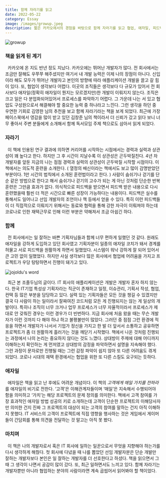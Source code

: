 ```yaml
---
title: 함께 자라기를 읽고
date: 2022-05-22
category: Essay
image: /images/growup.jpeg
description: 짧은 카카오에서의 경험을 바탕으로 함께 자라기를 읽고 협업, 애자일, 피드백의 중요성을 탐구하며 개발자로서의 성장 방향을 고민한다.
---
```


![growup](./images/growup.jpeg)

### 책을 읽게 된 계기

&nbsp; 카카오에 온 지도 반년 정도 지났다. 카카오에는 뛰어난 개발자가 많다. 전 회사에서는 조금만 잘해도 우쭈쭈 해주셨지만 여기서 내 개발 능력은 이제 나의 장점이 아니다. 신입이라 해도 모두가 뛰어난 개발자고 본인의 방향에 따라 애플리케이션 개발을 끌고 갈 힘이 있다. 또, 협업이 생각보다 어렵다. 이곳의 조직들은 생각보다 다 규모가 있어서 전 회사보다 애자일(정확히 애자일이 뭔지는 모르겠지만)한 개발이 이뤄지지 않는다. 조직은 크고 일은 다 분업화되어있어서 프로세스를 파악하기 어렵다. 그 가운데 나는 서 있고 협업도 구성원으로서 해결해야 할 중요한 능력 중 하나라고 느낀다. 그런 생각을 하던 중 우연한 기회로 김영한 님의 추천을 보고 함께 자라기라는 책을 보게 되었다. 최근에 가장 페이스북에서 영감을 많이 받고 있던 김창준 님의 책이라서 더 신뢰가 갔고 읽다 보니 너무 좋아서 주변 분들에게 소개해서 함께 독서모임 주제 책으로도 삼아서 읽게 되었다.

### 자라기

&nbsp; 이 책에 인용된 연구 결과에 의하면 커리어를 시작하는 시점에서는 경력과 실력과 상관성이 꽤 높다고 한다. 하지만 그 후 시간이 지날수록 이 상관성은 곤두박질친다. 4년 차 개발자를 앞둔 지금의 나는 점점 경력과 실력의 상관성이 곤두박질 시작할 시점이다. 이 책에서는 의도적 훈련을 소개한다. ( 열정의 배신이라는 책에서도 보고 많이 감명받았던 부분이다. 1만 시간의 법칙에서 소개된 훈련법이라고 한다. ) 사람이 숨쉬기나 걷기를 단순 같은 방법으로 한다고 해서 숨쉬기나 걷기의 고수가 되는 게 아닌 것처럼 단순한 반복 훈련은 그만큼 효과가 없다. 의식적으로 피드백을 받으면서 피드백 받은 내용으로 다시 훈련했을때 훨씬 더 적은 시간으로 빠른 성장이 가능하다는 내용이다. 피드백은 실수를 통해서도 일어나고 선임 개발자의 조언이나 책 등에서 얻을 수 있다. 특히 이런 피드백들이 더 직접적으로 이뤄지기 위해서는 동료와 협력을 통해 강한 자극이 이뤄져야 하는데 코로나로 인한 재택근무로 인해 이런 부분은 약해져서 조금 아쉽긴 하다.

### 함께

&nbsp; 전 회사에서는 일 잘하는 바쁜 기획자님들과 함께 너무 편하게 일했던 것 같다. 원래도 애자일을 강하게 도입하고 있던 회사였고 기획자분이 일종의 애자일 코치가 돼서 경계를 허물고 서로 피드백을 원활하게 하면서 일했었다. 시스템이 워낙 강하게 잘 되어 있어서 큰 고민 없이 일했었다. 하지만 사실 생각보다 많은 회사에서 협업에 어려움을 가지고 프로젝트가 우당 탕탕하면서 진행이 돼가고 있다.

![jojoldu's word](./images/jojoldu.png)

&nbsp; 최근 본 조졸두님의 글이다. IT 회사의 애플리케이션은 개발은 개발자 혼자 하지 않는다. 한국 IT기업 특성상 기획자라는 직군이 존재하고 일정, 이슈관리, 기획서 작성, 협업, 컨택 등 많은 부분을 담당하고 있다. 실력 있는 기획자들은 모든 것을 챙길 수 있겠지만 결국 다 사람이 하는 일이라서 잘짜여진 코드처럼 모든 게 진행되지는 않는 게 일상의 개발이다. 특히나 조직이 너무 크거나 업무 프로세스가 너무 자율적이라서 프로세스가 제대로 안 갖춰진 경우는 이런 경우가 더 빈번하다. 지금 회사에 처음 왔을 때는 무슨 개발자가 이런 것까지 다 해야 하냐 하고 불평불만이 많았다. 그러던 중 점점 그런 환경에 적응을 하면서 개발자가 나서서 기업가 정신을 가지고 한 발 더 앞서서 소통하고 공유하면 프로젝트가 좀 더 원활하게 흘러가는 것을 깨닫기 시작했다. 책에서 나온 것처럼 진행되는 과정에서 나의 논리는 중요하지 않다는 것도 느꼈다. 상대방이 주제에 대해 어디까지 이해하는지 확인하는 게 먼저였고 상대방의 감정을 파악하면서 설명을 지속해야 했다. 그런 과정이 문자로만 진행될 때는 그런 감정 파악이 쉽지 않아 또 다른 어려움도 겪게 되었다. 코로나 시대의 재택 환경에서는 협업을 위한 또 다른 스킬도 요구되는 듯하다.

### 애자일

&nbsp; 애자일은 책을 읽고 난 후에도 어려운 개념이다. 이 책의 *고객에게 매일 가치를 전하라*를 애자일의 비기로 전한다. ‘고객’은 이해관계자들이며 ‘매일’은 지속해서 수행되어야 함을 의미하고 ‘가치’는 해당 프로젝트의 문제 정의를 의미한다. 책에서 고객 참여를 가장 효과적인 애자일 방법 성공의 키로 소개하는데 고객이 단순한 프로젝트의 이해당사자만 의미한 건지 진짜 그 프로젝트의 대상이 되는 고객의 참여를 말하는 건지 아직 이해하지 못했다. IT 서비스의 고객이 프로젝트에 직접 영향을 행사하는 것은 게임에서 게이머들이 간담회를 통해 의견을 전달하는 것 말고는 아직 못 봤다.

### 마치며

&nbsp; 이 책은 나의 개발자로서 혹은 IT 회사에 일하는 일꾼으로서 무엇을 지향해야 하는가를 다시 생각하게 해줬다. 첫 회사에 다녔을 때 나를 뽑았던 선임 개발자분은 단순 개발만 잘하는 개발자보다 본인은 일 잘하는 개발자를 더 선호한다고 하셨다. 책을 읽으면서 그때 그 생각이 나면서 공감이 많이 갔다. 또, 최근 일하면서도 느끼고 있다. 함께 자라기는 개발자뿐만 아니라 협업하는 분야의 사람이라면 계속 곱씹어서 읽어봐야 할 책이었다.

